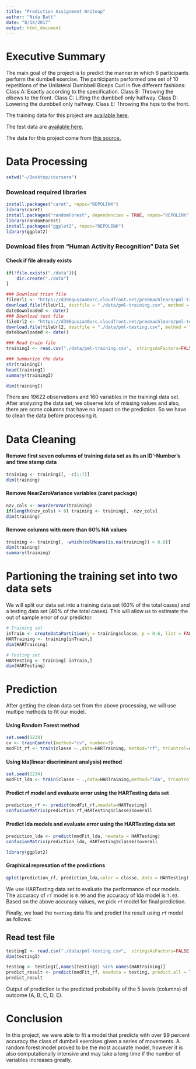 ```yaml
---
title: "Prediction Assignment Writeup"
author: "Nida Batt"
date: "8/14/2017"
output: html_document
---
```

# Executive Summary
The main goal of the project is to predict the manner in which 6 participants perform the dumbell exercise. The participants performed one set of 10 repetitions of the Unilateral Dumbbell Biceps Curl in five different fashions:
Class A: Exactly according to the specification.
Class B: Throwing the elbows to the front.
Class C: Lifting the dumbbell only halfway.
Class D: Lowering the dumbbell only halfway.
Class E: Throwing the hips to the front.

The training data for this project are [available here.](https://d396qusza40orc.cloudfront.net/predmachlearn/pml-training.csv)

The test data are [available here.](https://d396qusza40orc.cloudfront.net/predmachlearn/pml-testing.csv)

The data for this project come from [this source.](http://web.archive.org/web/20161224072740/http:/groupware.les.inf.puc-rio.br/har)

# Data Processing
```r
setwd("~/Desktop/coursera")
```

### Download required libraries
```r
install.packages("caret", repos="REPOLINK")
library(caret)
install.packages("randomForest", dependencies = TRUE, repos="REPOLINK")
library(randomForest)
install.packages("ggplot2", repos="REPOLINK")
library(ggplot2)
```

### Download files from "Human Activity Recognition" Data Set 
#### Check if file already exists
```r
if(!file.exists("./data")){
    dir.create("./data")
}

### Download trian file
fileUrl1 <- "https://d396qusza40orc.cloudfront.net/predmachlearn/pml-training.csv?accessType=DOWNLOAD"
download.file(fileUrl1, destfile = "./data/pml-training.csv", method = "curl")
dateDownloaded <- date()
### Download test file
fileUrl2 <- "https://d396qusza40orc.cloudfront.net/predmachlearn/pml-testing.csv?accessType=DOWNLOAD"
download.file(fileUrl2, destfile = "./data/pml-testing.csv", method = "curl")
dateDownloaded <- date()
```
```r
### Read train file
trainingI <- read.csv("./data/pml-training.csv",  stringsAsFactors=FALSE, header = TRUE)
```
```r
### Summarize the data
str(trainingI)
head(trainingI)
summary(trainingI)
```
```r
dim(trainingI)
```
There are 19622 observations and 160 variables in the trainingI data set. After analyzing the data set, we observe lots of missing values and also, there are some columns that have no impact on the prediction. So we have to clean the data before processing it.

# Data Cleaning
#### Remove first seven columns of training data set as its an ID'-Number's and time stamp data
```r
training <- trainingI[, -c(1:7)]
dim(training)
```
#### Remove NearZeroVariance variables (caret package)
```r
nzv_cols <- nearZeroVar(training)
if(length(nzv_cols) > 0) training <- training[, -nzv_cols]
dim(training)
```
#### Remove columns with more than 60% NA values
```r
training <- training[, -which(colMeans(is.na(training)) > 0.6)]
dim(training)
summary(training)
```
# Partioning the training set into two data sets
We will split our data set into a training data set (60% of the total cases) and a testing data set (40% of the total cases). This will allow us to estimate the out of sample error of our predictor.
```r
# Training set
inTrain <- createDataPartition(y = training$classe, p = 0.6, list = FALSE)
HARTraining <- training[inTrain,]
dim(HARTraining)
```

```r
# Testing set
HARTesting <- training[-inTrain,]
dim(HARTesting)
```
# Prediction
After getting the clean data set from the above processing, we will use multipe methods to fit our model. 

#### Using Random Forest method
```r
set.seed(1234)
cv <- trainControl(method="cv", number=3)
modFit_rf <- train(classe ~.,data=HARTraining, method="rf", trControl=cv, verbose=F)
```
#### Using lda(linear discriminant analysis) method
```r
set.seed(1234)
modFit_lda <- train(classe ~ .,data=HARTraining,method="lda", trControl = cv)
```
#### Predict rf model and evaluate error using the HARTesting data set
```r
prediction_rf <- predict(modFit_rf,newdata=HARTesting)
confusionMatrix(prediction_rf,HARTesting$classe)$overall
```

#### Predict lda models and evaluate error using the HARTesting data set
```r
prediction_lda <- predict(modFit_lda, newdata = HARTesting)
confusionMatrix(prediction_lda, HARTesting$classe)$overall
```

```r
library(ggplot2)
```
#### Graphical represation of the predictions
```r
qplot(prediction_rf, prediction_lda,color = classe, data = HARTesting)
```
We use HARTesting data set to evaluate the performance of our models. The accuracy of `rf` model is `0.99` and the accuracy of lda model is `7.03`. 
Based on the above accuracy values, we pick `rf` model for final prediction.

Finally, we load the `testing` data file and predict the result using `rf` model as follows:

## Read test file
```r
testingI <- read.csv("./data/pml-testing.csv",  stringsAsFactors=FALSE, header = TRUE)
dim(testingI)
```

```r
testing <- testingI[,names(testingI) %in% names(HARTraining)] 
predict_result <- predict(modFit_rf, newdata = testing, predict.all = TRUE)
predict_result
```
Output of prediction is the predicted probability of the 5 levels (columns) of outcome (A, B, C, D, E).

# Conclusion
In this project, we were able to fit a model that predicts with over 99 percent accuracy the class of dumbell exercises given a series of movements. A random forest model proved to be the most accurate model, however it is also computationally intensive and may take a long time if the number of variables increases greatly.